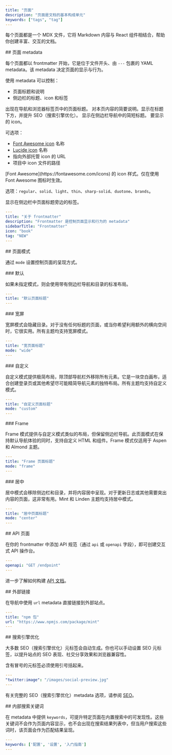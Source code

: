 ```yaml
---
title: "页面"
description: "页面是文档的基本构成单元"
keywords: ["tags", "tag"]
---
```


每个页面都是一个 MDX 文件，它将 Markdown 内容与 React 组件相结合，帮助你创建丰富、交互的文档。

<div id="page-metadata">
  ## 页面 metadata
</div>

每个页面都以 frontmatter 开始，它是位于文件开头、由 `---` 包裹的 YAML metadata。该 metadata 决定页面的显示与行为。

使用 metadata 可以控制：

* 页面标题和说明
* 侧边栏的标题、icon 和标签

<ResponseField name="title" type="string" required>
  出现在导航和浏览器标签页中的页面标题。
</ResponseField>

<ResponseField name="description" type="string">
  对本页内容的简要说明。显示在标题下方，并提升 SEO（搜索引擎优化）。
</ResponseField>

<ResponseField name="sidebarTitle" type="string">
  显示在侧边栏导航中的简短标题。
</ResponseField>

<ResponseField name="icon" type="string">
  要显示的 icon。

  可选项：

  * [Font Awesome icon](https://fontawesome.com/icons) 名称
  * [Lucide icon](https://lucide.dev/icons) 名称
  * 指向外部托管 icon 的 URL
  * 项目中 icon 文件的路径
</ResponseField>

<ResponseField name="iconType" type="string">
  [Font Awesome](https://fontawesome.com/icons) 的 icon 样式。仅在使用 Font Awesome 图标时生效。

  选项：`regular`、`solid`、`light`、`thin`、`sharp-solid`、`duotone`、`brands`。
</ResponseField>

<ResponseField name="tag" type="string">
  显示在侧边栏中页面标题旁边的标签。
</ResponseField>

```yaml Example YAML frontmatter wrap
---
title: "关于 frontmatter"
description: "Frontmatter 是控制页面显示和行为的 metadata"
sidebarTitle: "Frontmatter"
icon: "book"
tag: "NEW"
---
```

<div id="page-mode">
  ## 页面模式
</div>

通过 `mode` 设置控制页面的呈现方式。

<div id="default">
  ### 默认
</div>

如果未指定模式，则会使用带有侧边栏导航和目录的标准布局。

```yaml
---
title: "默认页面标题"
---
```

<div id="wide">
  ### 宽屏
</div>

宽屏模式会隐藏目录。对于没有任何标题的页面，或当你希望利用额外的横向空间时，它很实用。所有主题均支持宽屏模式。

```yaml
---
title: "宽页面标题"
mode: "wide"
---
```

<div id="custom">
  ### 自定义
</div>

自定义模式提供极简布局，除顶部导航栏外移除所有元素。它是一块空白画布，适合创建登录页或其他希望尽可能精简导航元素的独特布局。所有主题均支持自定义模式。

```yaml
---
title: "自定义页面标题"
mode: "custom"
---
```

<div id="frame">
  ### Frame
</div>

Frame 模式提供与自定义模式类似的布局，但保留侧边栏导航。此页面模式在保持默认导航体验的同时，支持自定义 HTML 和组件。Frame 模式仅适用于 Aspen 和 Almond 主题。

```yaml
---
title: "Frame 页面标题"
mode: "frame"
---
```

<div id="center">
  ### 居中
</div>

居中模式会移除侧边栏和目录，并将内容居中呈现。对于更新日志或其他需要突出内容的页面，这非常有用。Mint 和 Linden 主题均支持居中模式。

```yaml
---
title: "居中页面标题"
mode: "center"
---
```

<div id="api-pages">
  ## API 页面
</div>

在你的 frontmatter 中添加 API 规范（通过 `api` 或 `openapi` 字段），即可创建交互式 API 操作台。

```yaml
---
openapi: "GET /endpoint"
---
```

进一步了解如何构建 [API 文档](/zh/api-playground/overview)。

<div id="external-links">
  ## 外部链接
</div>

在导航中使用 `url` metadata 直接链接到外部站点。

```yaml
---
title: "npm 包"
url: "https://www.npmjs.com/package/mint"
---
```

<div id="search-engine-optimization">
  ## 搜索引擎优化
</div>

大多数 SEO（搜索引擎优化）元标签会自动生成。你也可以手动设置 SEO 元标签，以提升站点的 SEO 表现、社交分享效果和浏览器兼容性。

<Note>
  含有冒号的元标签必须使用引号括起来。
</Note>

```yaml
---
"twitter:image": "/images/social-preview.jpg"
---
```

有关完整的 SEO（搜索引擎优化）metadata 选项，请参阅 [SEO](/zh/optimize/seo)。

<div id="internal-search-keywords">
  ## 内部搜索关键词
</div>

在 metadata 中提供 `keywords`，可提升特定页面在内置搜索中的可发现性。这些关键词不会作为页面内容显示，也不会出现在搜索结果列表中，但当用户搜索这些词时，该页面会作为匹配结果呈现。

```yaml
---
keywords: ['配置', '设置', '入门指南']
---
```
